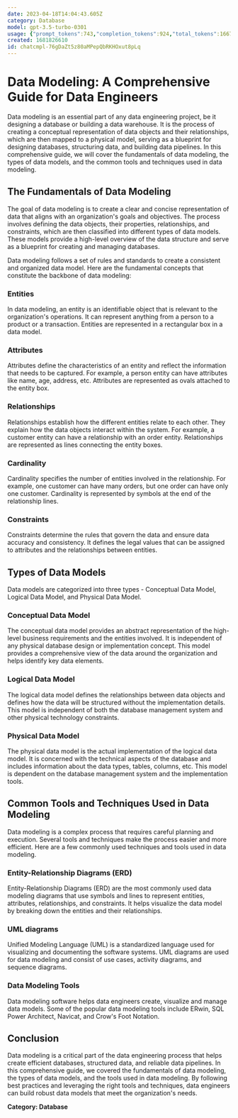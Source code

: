 ```yaml
---
date: 2023-04-18T14:04:43.605Z
category: Database
model: gpt-3.5-turbo-0301
usage: {"prompt_tokens":743,"completion_tokens":924,"total_tokens":1667}
created: 1681826610
id: chatcmpl-76gDaZt5z80aMPepQbRKHOxut8pLq
---
```


# Data Modeling: A Comprehensive Guide for Data Engineers

Data modeling is an essential part of any data engineering project, be it designing a database or building a data warehouse. It is the process of creating a conceptual representation of data objects and their relationships, which are then mapped to a physical model, serving as a blueprint for designing databases, structuring data, and building data pipelines. In this comprehensive guide, we will cover the fundamentals of data modeling, the types of data models, and the common tools and techniques used in data modeling.

## The Fundamentals of Data Modeling

The goal of data modeling is to create a clear and concise representation of data that aligns with an organization's goals and objectives. The process involves defining the data objects, their properties, relationships, and constraints, which are then classified into different types of data models. These models provide a high-level overview of the data structure and serve as a blueprint for creating and managing databases.

Data modeling follows a set of rules and standards to create a consistent and organized data model. Here are the fundamental concepts that constitute the backbone of data modeling:

### Entities

In data modeling, an entity is an identifiable object that is relevant to the organization's operations. It can represent anything from a person to a product or a transaction. Entities are represented in a rectangular box in a data model.

### Attributes

Attributes define the characteristics of an entity and reflect the information that needs to be captured. For example, a person entity can have attributes like name, age, address, etc. Attributes are represented as ovals attached to the entity box.

### Relationships

Relationships establish how the different entities relate to each other. They explain how the data objects interact within the system. For example, a customer entity can have a relationship with an order entity. Relationships are represented as lines connecting the entity boxes.

### Cardinality

Cardinality specifies the number of entities involved in the relationship. For example, one customer can have many orders, but one order can have only one customer. Cardinality is represented by symbols at the end of the relationship lines.

### Constraints

Constraints determine the rules that govern the data and ensure data accuracy and consistency. It defines the legal values that can be assigned to attributes and the relationships between entities.

## Types of Data Models

Data models are categorized into three types - Conceptual Data Model, Logical Data Model, and Physical Data Model.

### Conceptual Data Model

The conceptual data model provides an abstract representation of the high-level business requirements and the entities involved. It is independent of any physical database design or implementation concept. This model provides a comprehensive view of the data around the organization and helps identify key data elements.

### Logical Data Model

The logical data model defines the relationships between data objects and defines how the data will be structured without the implementation details. This model is independent of both the database management system and other physical technology constraints.

### Physical Data Model

The physical data model is the actual implementation of the logical data model. It is concerned with the technical aspects of the database and includes information about the data types, tables, columns, etc. This model is dependent on the database management system and the implementation tools.

## Common Tools and Techniques Used in Data Modeling

Data modeling is a complex process that requires careful planning and execution. Several tools and techniques make the process easier and more efficient. Here are a few commonly used techniques and tools used in data modeling.

### Entity-Relationship Diagrams (ERD)

Entity-Relationship Diagrams (ERD) are the most commonly used data modeling diagrams that use symbols and lines to represent entities, attributes, relationships, and constraints. It helps visualize the data model by breaking down the entities and their relationships.

### UML diagrams

Unified Modeling Language (UML) is a standardized language used for visualizing and documenting the software systems. UML diagrams are used for data modeling and consist of use cases, activity diagrams, and sequence diagrams.

### Data Modeling Tools

Data modeling software helps data engineers create, visualize and manage data models. Some of the popular data modeling tools include ERwin, SQL Power Architect, Navicat, and Crow's Foot Notation.

## Conclusion

Data modeling is a critical part of the data engineering process that helps create efficient databases, structured data, and reliable data pipelines. In this comprehensive guide, we covered the fundamentals of data modeling, the types of data models, and the tools used in data modeling. By following best practices and leveraging the right tools and techniques, data engineers can build robust data models that meet the organization's needs.

**Category: Database**